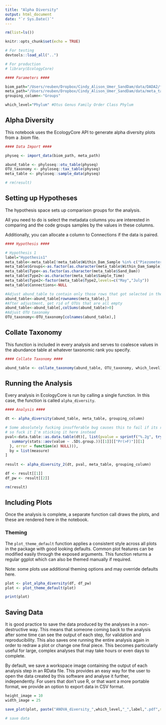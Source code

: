 ```yaml
---
title: "Alpha Diversity"
output: html_document
date: "`r Sys.Date()`"
---
```


```r
rm(list=ls())

knitr::opts_chunk$set(echo = TRUE)

# For testing
devtools::load_all("..")

# For production
# library(EcologyCore)
```

```r
#### Parameters ####

biom_path="/Users/reuben/Dropbox/Cindy_Alison_Umer_SandDam/data/DADA2/feature_w_tax.biom"
meta_path="/Users/reuben/Dropbox/Cindy_Alison_Umer_SandDam/data/meta_table.csv"
grouping_column<-"Groups"

which_level="Phylum" #Otus Genus Family Order Class Phylum
```

## Alpha Diversity

This notebook uses the EcologyCore API to generate alpha diversity plots from a .biom file.

```r
#### Data Import ####

physeq <- import_data(biom_path, meta_path)

abund_table <- phyloseq::otu_table(physeq)
OTU_taxonomy <- phyloseq::tax_table(physeq)
meta_table <- phyloseq::sample_data(physeq)

# rm(result)
```

## Setting up Hypotheses

The hypothesis space sets up comparison groups for the analysis.

All you need to do is select the metadata columns you are interested in comparing and the code groups samples by the values in these columns.

Additionally, you can allocate a column to Connections if the data is paired.

```r
#### Hypothesis ####

# Hypothesis 1
label="Hypothesis1"
meta_table<-meta_table[!meta_table$Within_Dam_Sample %in% c("Piezometer"),]
meta_table$Groups<-as.factor(as.character(meta_table$Within_Dam_Sample))
meta_table$Type<-as.factor(as.character(meta_table$Sand_Dam))
meta_table$Type2<-as.character(meta_table$Sample_Time)
meta_table$Type2<-factor(meta_table$Type2,levels=c("May","July"))
meta_table$Connections<-NULL

#Adjust abund_table to contain only those rows that got selected in the Hypothesis space
abund_table<-abund_table[rownames(meta_table),]
#After adjustment, get rid of OTUs that are all empty
abund_table<-abund_table[,colSums(abund_table)>0]
#Adjust OTU taxonomy
OTU_taxonomy<-OTU_taxonomy[colnames(abund_table),]
```

## Collate Taxonomy

This function is included in every analysis and serves to coalesce values in the abundance table at whatever taxonomic rank you specify.

```r
#### Collate Taxonomy ####

abund_table <- collate_taxonomy(abund_table, OTU_taxonomy, which_level)
```

## Running the Analysis

Every analysis in EcologyCore is run by calling a single function. In this case, the function is called `alpha_diversity`.

```r
#### Analysis ####

dt <- alpha_diversity(abund_table, meta_table, grouping_column)

# Some absolutely fucking insufferable bug causes this to fail if its run in a package
# so fuck it I'm sticking it here instead
pval<-data.table::as.data.table(dt)[, list(pvalue = sprintf("%.2g", tryCatch({
   summary(stats::aov(value ~ .SD$.group.))[[1]][["Pr(>F)"]][1]
  }, error = function(e) NULL))),
  by = list(measure)
]
  
result <- alpha_diversity_2(dt, pval, meta_table, grouping_column)

df <- result[[1]]
df_pw <- result[[2]]

rm(result)
```

## Including Plots

Once the analysis is complete, a separate function call draws the plots, and these are rendered here in the notebook. 

### Theming
The `plot_theme_default` function applies a consistent style across all plots in the package with good looking defaults. Common plot features can be modified easily through the exposed arguments. This function returns a regular ggplot which can also be themed manually if required.

Note: some plots use additional theming options and may override defaults here.

```r
plot <- plot_alpha_diversity(df, df_pw)
plot <- plot_theme_default(plot)

print(plot)
```

## Saving Data

It is good practice to save the data produced by the analyses in a non-destructive way. This means that someone coming back to the analysis after some time can see the output of each step, for validation and reproducibility. This also saves one running the entire analysis again in order to redraw a plot or change one final piece. This becomes particularly useful for large, complex analyses that may take hours or even days to complete.

By default, we save a workspace image containing the output of each analysis step in an RData file. This provides an easy way for the user to open the data created by this software and analyse it further, independently. For users that don't use R, or that want a more portable format, we provide an option to export data in CSV format.

```r
height_image = 10
width_image = 25

save_plot(plot, paste("ANOVA_diversity_",which_level,"_",label,".pdf",sep=""), width_image, height_image)

# save data
```
